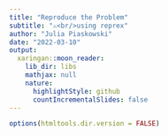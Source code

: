 ```yaml
---
title: "Reproduce the Problem"
subtitle: "⚔<br/>using reprex"
author: "Julia Piaskowski"
date: "2022-03-10"
output:
  xaringan::moon_reader:
    lib_dir: libs
    mathjax: null
    nature:
      highlightStyle: github
      countIncrementalSlides: false
---
```


```r
options(htmltools.dir.version = FALSE)
```



